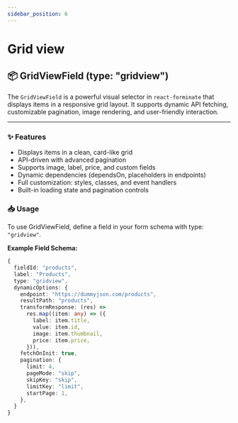```yaml
---
sidebar_position: 6
---
```


# Grid view

## 📦 GridViewField (type: "gridview")

The `GridViewField` is a powerful visual selector in `react-forminate` that displays items in a responsive grid layout. It supports dynamic API fetching, customizable pagination, image rendering, and user-friendly interaction.

---

### ✨ Features

- Displays items in a clean, card-like grid
- API-driven with advanced pagination
- Supports image, label, price, and custom fields
- Dynamic dependencies (dependsOn, placeholders in endpoints)
- Full customization: styles, classes, and event handlers
- Built-in loading state and pagination controls

### 📥 Usage

To use GridViewField, define a field in your form schema with type: `"gridview"`.

**Example Field Schema:**

```ts
{
  fieldId: "products",
  label: "Products",
  type: "gridview",
  dynamicOptions: {
    endpoint: "https://dummyjson.com/products",
    resultPath: "products",
    transformResponse: (res) =>
      res.map((item: any) => ({
        label: item.title,
        value: item.id,
        image: item.thumbnail,
        price: item.price,
      })),
    fetchOnInit: true,
    pagination: {
      limit: 4,
      pageMode: "skip",
      skipKey: "skip",
      limitKey: "limit",
      startPage: 1,
    },
  }
}
```
